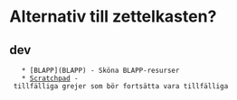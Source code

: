 = Alternativ till zettelkasten? =
== dev ==
    * [BLAPP](BLAPP) - Sköna BLAPP-resurser
    * [[Scratchpad]] - tillfälliga grejer som bör fortsätta vara tillfälliga
